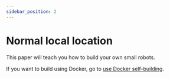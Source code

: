```yaml
---
sidebar_position: 2
---
```



# Normal local location

This paper will teach you how to build your own small robots.

If you want to build using Docker, go to [use Docker self-building](/docs/development/employment/employ_docker).

<DocCardList />
